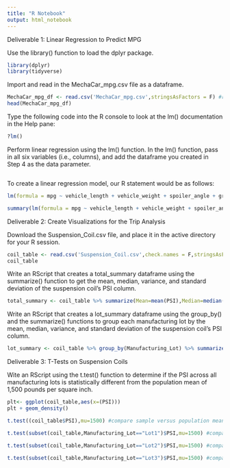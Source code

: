```yaml
---
title: "R Notebook"
output: html_notebook
---
```



Deliverable 1: Linear Regression to Predict MPG

Use the library() function to load the dplyr package.
```r
library(dplyr)
library(tidyverse)
```

Import and read in the MechaCar_mpg.csv file as a dataframe.


```r
MechaCar_mpg_df <- read.csv('MechaCar_mpg.csv',stringsAsFactors = F) #read in dataset
head(MechaCar_mpg_df)
```
Type the following code into the R console to look at the lm() documentation in the Help pane:
```r
?lm()
```
Perform linear regression using the lm() function. In the lm() function, pass in all six variables (i.e., columns), and add the dataframe you created in Step 4 as the data parameter.
```r

```

To create a linear regression model, our R statement would be as follows:

```r
lm(formula = mpg ~ vehicle_length + vehicle_weight + spoiler_angle + ground_clearance + AWD, data = MechaCar_mpg_df) #create linear model
```

```r
summary(lm(formula = mpg ~ vehicle_length + vehicle_weight + spoiler_angle + ground_clearance + AWD, data = MechaCar_mpg_df)) #generate summary statistics
```




Deliverable 2: Create Visualizations for the Trip Analysis

Download the Suspension_Coil.csv file, and place it in the active directory for your R session.


```r
coil_table <- read.csv('Suspension_Coil.csv',check.names = F,stringsAsFactors = F)
coil_table
```

Write an RScript that creates a total_summary dataframe using the summarize() function to get the mean, median, variance, and standard deviation of the suspension coil’s PSI column.

```r
total_summary <- coil_table %>% summarize(Mean=mean(PSI),Median=median(PSI),Variance=var(PSI), SD=sd(PSI), .groups = 'keep') #Create a total summary
```

Write an RScript that creates a lot_summary dataframe using the group_by() and the summarize() functions to group each manufacturing lot by the mean, median, variance, and standard deviation of the suspension coil’s PSI column.

```r
lot_summary <- coil_table %>% group_by(Manufacturing_Lot) %>% summarize(Mean=mean(PSI),Median=median(PSI),Variance=var(PSI), SD=sd(PSI), .groups = 'keep') #Create a total summary
```

Deliverable 3: T-Tests on Suspension Coils

Wite an RScript using the t.test() function to determine if the PSI across all manufacturing lots is statistically different from the population mean of 1,500 pounds per square inch.
```r
plt<- ggplot(coil_table,aes(x=(PSI)))
plt + geom_density()
```


```r
t.test((coil_table$PSI),mu=1500) #compare sample versus population means
```
```r
t.test(subset(coil_table,Manufacturing_Lot=="Lot1")$PSI,mu=1500) #compare sample versus population means
```

```r
t.test(subset(coil_table,Manufacturing_Lot=="Lot2")$PSI,mu=1500) #compare sample versus population means

```

```r
t.test(subset(coil_table,Manufacturing_Lot=="Lot3")$PSI,mu=1500) #compare sample versus population means
```


